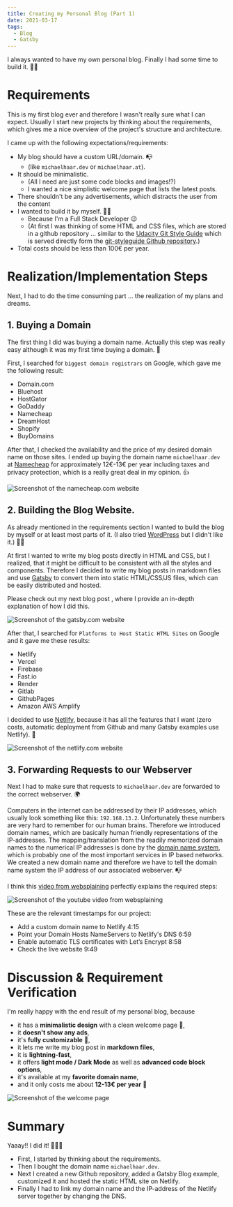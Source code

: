 ```yaml
---
title: Creating my Personal Blog (Part 1)
date: 2021-03-17
tags:
  - Blog
  - Gatsby
---
```


I always wanted to have my own personal blog. Finally I had some time
to build it. 🚀💪

# Requirements

This is my first blog ever and therefore I wasn't really sure what I can expect.
Usually I start new projects by thinking about the requirements, which gives me
a nice overview of the project's structure and architecture.

I came up with the following expectations/requirements:

- My blog should have a custom URL/domain. 📭
  - (like `michaelhaar.dev` or `michaelhaar.at`).
- It should be minimalistic.
  - (All I need are just some code blocks and images!?)
  - I wanted a nice simplistic welcome page that lists the latest posts.
- There shouldn't be any advertisements, which distracts the user from the content
- I wanted to build it by myself. 🧑‍💻
  - Because I'm a Full Stack Developer 😉
  - (At first I was thinking of some HTML and CSS files, which are stored in a github
    repository ... similar to the [Udacity Git Style Guide] which is served
    directly form the [git-styleguide Github repository].)
- Total costs should be less than 100€ per year.

# Realization/Implementation Steps

Next, I had to do the time consuming part ... the realization of my plans and dreams.

## 1. Buying a Domain

The first thing I did was buying a domain name. Actually this step was really easy
although it was my first time buying a domain. 🤷

First, I searched for `biggest domain registrars` on Google, which gave me the
following result:

- Domain.com
- Bluehost
- HostGator
- GoDaddy
- Namecheap
- DreamHost
- Shopify
- BuyDomains

After that, I checked the availability and the price of my desired domain name
on those sites. I ended up buying the domain name `michaelhaar.dev` at
[Namecheap] for approximately 12€-13€ per year including taxes and privacy
protection, which is a really great deal in my opinion. 👍

![Screenshot of the namecheap.com website](./images/namecheap.png)

## 2. Building the Blog Website.

As already mentioned in the requirements section I wanted to build the blog by
myself or at least most parts of it. (I also tried [WordPress] but I
didn't like it.) 🧑‍💻

At first I wanted to write my blog posts directly in HTML and CSS, but I
realized, that it might be difficult to be consistent with all the styles and
components. Therefore I decided to write my blog posts in markdown files and
use [Gatsby] to convert them into static HTML/CSS/JS files, which can be easily
distributed and hosted.

Please check out my next blog post , where I provide an
in-depth explanation of how I did this.

![Screenshot of the gatsby.com website](./images/gatsby.png)

After that, I searched for `Platforms to Host Static HTML Sites` on Google and
it gave me these results:

- Netlify
- Vercel
- Firebase
- Fast.io
- Render
- Gitlab
- GithubPages
- Amazon AWS Amplify

I decided to use [Netlify], because it has all the features that I want (zero
costs, automatic deployment from Github and many Gatsby examples use Netlify). 🚀

![Screenshot of the netlify.com website](./images/netlify.png)

## 3. Forwarding Requests to our Webserver

Next I had to make sure that requests to `michaelhaar.dev` are forwarded to the
correct webserver. 🌍

Computers in the internet can be addressed by their IP addresses, which usually look
something like this: `192.168.13.2`. Unfortunately these numbers are very hard to
remember for our human brains. Therefore we introduced domain names, which are
basically human friendly representations of the IP-addresses. The
mapping/translation from the readily memorized domain names to the numerical IP
addresses is done by the [domain name system], which is probably one of the most
important services in IP based networks. We created a new domain name and
therefore we have to tell the domain name system the IP address of our associated
webserver. 📭

I think this [video from websplaining] perfectly explains the required steps:

![Screenshot of the youtube video from websplaining](./images/websplaining_youtube.png)

These are the relevant timestamps for our project:

- Add a custom domain name to Netlify 4:15​
- Point your Domain Hosts NameServers to Netlify's DNS 6:59​
- Enable automatic TLS certificates with Let’s Encrypt​ 8:58​
- Check the live website 9:49

# Discussion & Requirement Verification

I'm really happy with the end result of my personal blog, because

- it has a **minimalistic design** with a clean welcome page 🙏,
- it **doesn't show any ads**,
- it's **fully customizable** 🗽,
- it lets me write my blog post in **markdown files**,
- it is **lightning-fast**,
- it offers **light mode / Dark Mode** as well as **advanced code block options**,
- it's available at my **favorite domain name**,
- and it only costs me about **12-13€ per year** 💎

![Screenshot of the welcome page](./images/welcome_page.png)

# Summary

Yaaay!! I did it! 🥳🙌🎉

- First, I started by thinking about the requirements.
- Then I bought the domain name `michaelhaar.dev`.
- Next I created a new Github repository, added a Gatsby Blog
  example, customized it and hosted the static HTML site on Netlify.
- Finally I had to link my domain name and the IP-address of the Netlify server
  together by changing the DNS.

[udacity git style guide]: http://udacity.github.io/git-styleguide/
[git-styleguide github repository]: https://github.com/udacity/git-styleguide/
[wordpress]: https://wordpress.com
[namecheap]: https://www.namecheap.com/
[changing the dns]: https://www.namecheap.com/support/knowledgebase/article.aspx/767/10/how-to-change-dns-for-a-domain/
[gatsby]: https://www.gatsbyjs.com/
[netlify]: https://www.netlify.com/
[video from websplaining]: https://www.youtube.com/watch?v=T9L8aWTPTLA
[domain name system]: https://en.wikipedia.org/wiki/Domain_Name_System
